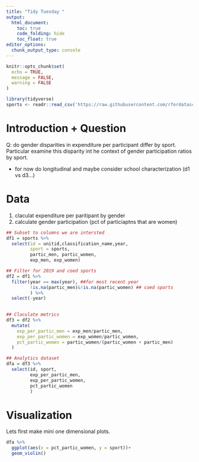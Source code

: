 ```yaml
---
title: "Tidy Tuesday "
output: 
  html_document:
    toc: true
    code_folding: hide
    toc_float: true
editor_options: 
  chunk_output_type: console
---
```


```r
knitr::opts_chunk$set(
  echo = TRUE,
  message = FALSE,
  warning = FALSE
)

library(tidyverse)
sports <- readr::read_csv('https://raw.githubusercontent.com/rfordatascience/tidytuesday/master/data/2022/2022-03-29/sports.csv')

```


# Introduction + Question


Q: do gender disparities in expenditure per participant differ by sport. Particular examine this disparity int he context of gender participation ratios by sport. 

* for now do longitudinal and maybe consider school characterization (d1 vs d3...)

# Data

1. claculat expenditure per paritipant by gender
2. calculate gender participation (pct of particiaptns that are women)

```r
## Subset to columns we are intersted
df1 = sports %>% 
  select(id = unitid,classification_name,year,
         sport = sports,
         partic_men, partic_women,
         exp_men, exp_women)

## Filter for 2019 and coed sports
df2 = df1 %>%
  filter(year == max(year), ##for most recent year
         !is.na(partic_men)&!is.na(partic_women) ## coed sports
         ) %>% 
  select(-year)
 

## Claculate metrics
df3 = df2 %>% 
  mutate(
    exp_per_partic_men = exp_men/partic_men,
    exp_per_partic_women = exp_women/partic_women,
    pct_partic_women = partic_women/(partic_women + partic_men)
  ) 

## Analytics dataset
dfa = df3 %>% 
  select(id, sport,
         exp_per_partic_men,
         exp_per_partic_women,
         pct_partic_women
         )
```



# Visualization

Lets first make mini one dimensional plots. 



```r

dfa %>% 
  ggplot(aes(x = pct_partic_women, y = sport))+
  geom_violin()
```

